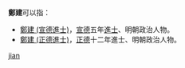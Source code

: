 '''鄭建'''可以指：
* [[鄭建_(宣德進士)|鄭建 (宣德進士)]]，[[宣德|宣德]]五年[[進士|進士]]、明朝政治人物。
* [[鄭建_(正德進士)|鄭建 (正德進士)]]，[[正德_(明朝)|正德]]十二年進士、明朝政治人物。
{{disambig}}

[[Category:二字郑姓人名消歧义|jian]]